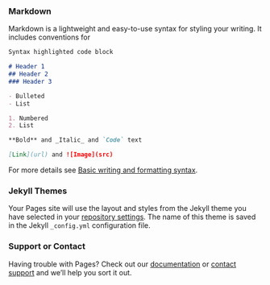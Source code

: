 

### Markdown

Markdown is a lightweight and easy-to-use syntax for styling your writing. It includes conventions for

```markdown
Syntax highlighted code block

# Header 1
## Header 2
### Header 3

- Bulleted
- List

1. Numbered
2. List

**Bold** and _Italic_ and `Code` text

[Link](url) and ![Image](src)
```

For more details see [Basic writing and formatting syntax](https://docs.github.com/en/github/writing-on-github/getting-started-with-writing-and-formatting-on-github/basic-writing-and-formatting-syntax).

### Jekyll Themes

Your Pages site will use the layout and styles from the Jekyll theme you have selected in your [repository settings](https://github.com/info201b-2022-spring/a3-data-visualization-JahovaCS/settings/pages). The name of this theme is saved in the Jekyll `_config.yml` configuration file.

### Support or Contact

Having trouble with Pages? Check out our [documentation](https://docs.github.com/categories/github-pages-basics/) or [contact support](https://support.github.com/contact) and we’ll help you sort it out.
